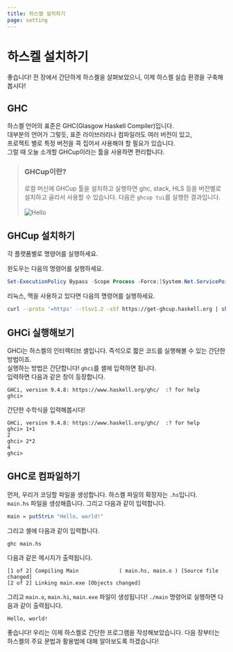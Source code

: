 ```yaml
---
title: 하스켈 설치하기
page: setting
---
```


# 하스켈 설치하기

좋습니다! 전 장에서 간단하게 하스켈을 살펴보았으니, 이제 하스켈 실습 환경을 구축해봅시다!

## GHC

하스켈 언어의 표준은 GHC(Glasgow Haskell Compiler)입니다. \
대부분의 언어가 그렇듯, 표준 라이브러리나 컴파일러도 여러 버전이 있고, \
프로젝트 별로 특정 버전을 콕 집어서 사용해야 할 필요가 있습니다. \
그럴 때 오늘 소개할 GHCup이라는 툴을 사용하면 편리합니다.

> ### GHCup이란?
>
> 로컬 머신에 GHCup 툴을 설치하고 실행하면 ghc, stack, HLS 등을 버전별로 설치하고 골라서 사용할 수 있습니다. 다음은 `ghcup tui`를 실행한 결과입니다. \
> \
> ![Hello](../public/images/ghcup-tui.png)

## GHCup 설치하기

각 플랫폼별로 명령어를 실행하세요.

윈도우는 다음의 명령어를 실행하세요.

```ps1
Set-ExecutionPolicy Bypass -Scope Process -Force;[System.Net.ServicePointManager]::SecurityProtocol = [System.Net.ServicePointManager]::SecurityProtocol -bor 3072; try { & ([ScriptBlock]::Create((Invoke-WebRequest https://www.haskell.org/ghcup/sh/bootstrap-haskell.ps1 -UseBasicParsing))) -Interactive -DisableCurl } catch { Write-Error $_ }
```

리눅스, 맥을 사용하고 있다면 다음의 명령어를 실행하세요.

```bash
curl --proto '=https' --tlsv1.2 -sSf https://get-ghcup.haskell.org | sh
```

## GHCi 실행해보기

GHCi는 하스켈의 인터렉티브 셸입니다. 즉석으로 짧은 코드를 실행해볼 수 있는 간단한 방법이죠. \
실행하는 방법은 간단합니다! `ghci`를 셸에 입력하면 됩니다. \
입력하면 다음과 같은 창이 등장합니다.

```
GHCi, version 9.4.8: https://www.haskell.org/ghc/  :? for help
ghci>
```

간단한 수학식을 입력해봅시다!

```
GHCi, version 9.4.8: https://www.haskell.org/ghc/  :? for help
ghci> 1+1
2
ghci> 2*2
4
ghci>
```

## GHC로 컴파일하기

먼저, 우리가 코딩할 파일을 생성합니다. 하스켈 파일의 확장자는 `.hs`입니다. \
`main.hs` 파일을 생성해줍니다. 그리고 다음과 같이 입력합니다.

```hs
main = putStrLn "Hello, world!"
```

그리고 셸에 다음과 같이 입력합니다.

```bash
ghc main.hs
```

다음과 같은 메시지가 출력됩니다.

```
[1 of 2] Compiling Main             ( main.hs, main.o ) [Source file changed]
[2 of 2] Linking main.exe [Objects changed]
```

그리고 `main.o`, `main.hi`, `main.exe` 파일이 생성됩니다!
`./main` 명령어로 실행하면 다음과 같이 출력됩니다.

```
Hello, world!
```

좋습니다! 우리는 이제 하스켈로 간단한 프로그램을 작성해보았습니다.
다음 장부터는 하스켈의 주요 문법과 활용법에 대해 알아보도록 하겠습니다!
